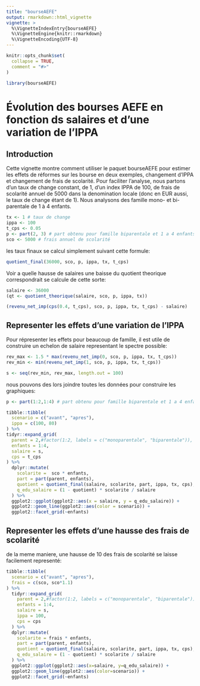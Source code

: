 ```yaml
---
title: "bourseAEFE"
output: rmarkdown::html_vignette
vignette: >
  %\VignetteIndexEntry{bourseAEFE}
  %\VignetteEngine{knitr::rmarkdown}
  %\VignetteEncoding{UTF-8}
---
```


```r
knitr::opts_chunk$set(
  collapse = TRUE,
  comment = "#>"
)
```

```r
library(bourseAEFE)
```
# Évolution des bourses AEFE en fonction ds salaires et d'une variation de l'IPPA

## Introduction
Cette vignette montre comment utiliser le paquet bourseAEFE pour estimer les effets de réformes sur les bourse en deux exemples, changement d'IPPA et changement de frais de scolarité.
Pour faciliter l'analyse, nous partons d'un taux de change constant, de $1$, d'un index IPPA de $100$, de frais de scolarité annuel de $5000$ dans la denomination locale (donc en EUR aussi, le taux de change étant de $1$). Nous analysons des famille mono- et bi-parentale de $1$ à $4$ enfants.

```r
tx <- 1 # taux de change
ippa <- 100
t_cps <- 0.05
p <- part(2, 3) # part obtenu pour famille biparentale et 1 a 4 enfants
sco <- 5000 # frais annuel de scolarité
```

les taux finaux se calcul simplement suivant cette formule:
```r
quotient_final(36000, sco, p, ippa, tx, t_cps)
```

Voir a quelle hausse de salaires une baisse du quotient theorique correspondrait se calcule de cette sorte:
```r
salaire <- 36000
(qt <- quotient_theorique(salaire, sco, p, ippa, tx))

(revenu_net_imp(cps(0.4, t_cps), sco, p, ippa, tx, t_cps) - salaire)

```

## Representer les effets d'une variation de l'IPPA

Pour répresenter les effets pour beaucoup de famille, il est utile de construire un echelon de salaire representant le spectre possible:
```r
rev_max <- 1.5 * max(revenu_net_imp(0, sco, p, ippa, tx, t_cps))
rev_min <- min(revenu_net_imp(1, sco, p, ippa, tx, t_cps))

s <- seq(rev_min, rev_max, length.out = 100)
```

nous pouvons des lors joindre toutes les données pour construire les graphiques:
```r

p <- part(1:2,1:4) # part obtenu pour famille biparentale et 1 a 4 enfants

tibble::tibble(
  scenario = c("avant", "apres"),
  ippa = c(100, 80)
) %>%
tidyr::expand_grid(
  parent = 2,#factor(1:2, labels = c("monoparentale", "biparentale")),
  enfants = 1:4,
  salaire = s,
  cps = t_cps
) %>%
  dplyr::mutate(
    scolarite =  sco * enfants,
    part = part(parent, enfants),
    quotient = quotient_final(salaire, scolarite, part, ippa, tx, cps),
    q_edu_salaire = (1 - quotient) * scolarite / salaire
  ) %>%
  ggplot2::ggplot(ggplot2::aes(x = salaire, y = q_edu_salaire)) +
  ggplot2::geom_line(ggplot2::aes(color = scenario)) +
  ggplot2::facet_grid(~enfants)

```
## Representer les effets d'une hausse des frais de scolarité


de la meme maniere, une hausse de $10%$ des frais de scolarité se laisse facilement representé:
```r
tibble::tibble(
  scenario = c("avant", "apres"),
  frais = c(sco, sco*1.1)
) %>%
  tidyr::expand_grid(
    parent = 2,#factor(1:2, labels = c("monoparentale", "biparentale")),
    enfants = 1:4,
    salaire = s,
    ippa = 100,
    cps = cps
  ) %>%
  dplyr::mutate(
    scolarite = frais * enfants,
    part = part(parent, enfants),
    quotient = quotient_final(salaire, scolarite, part, ippa, tx, cps),
    q_edu_salaire = (1 - quotient) * scolarite / salaire
  ) %>%
  ggplot2::ggplot(ggplot2::aes(x=salaire, y=q_edu_salaire)) +
  ggplot2::geom_line(ggplot2::aes(color=scenario)) +
  ggplot2::facet_grid(~enfants)

```
